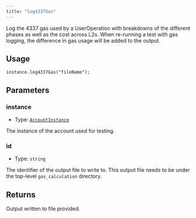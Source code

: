 ```yaml
---
title: "log4337Gas"
---
```


Log the 4337 gas used by a UserOperation with breakdowns of the different phases as well as the cost across L2s. When re-running a test with gas logging, the difference in gas usage will be added to the output.

## Usage

```solidity
instance.log4337Gas("fileName");
```

## Parameters

### instance

- Type: [`AccountInstance`](../../glossary/types#accountinstance)

The instance of the account used for testing.

### id

- Type: `string`

The identifier of the output file to write to. This output file needs to be under the top-level `gas_calculation` directory.

## Returns

Output written to file provided.
